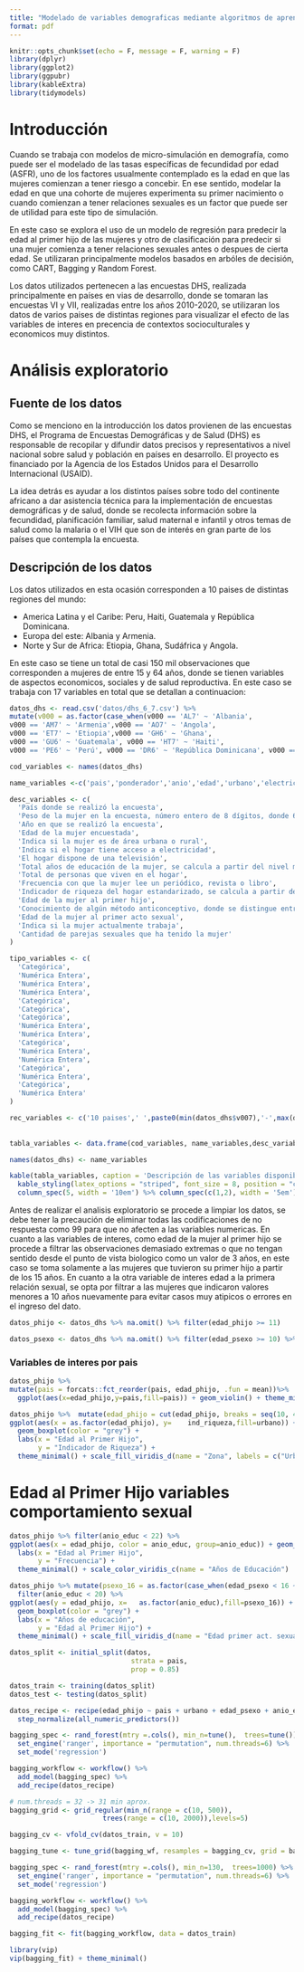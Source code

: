 ```yaml
---
title: "Modelado de variables demograficas mediante algoritmos de aprendizaje supervisado"
format: pdf
---
```


```r
knitr::opts_chunk$set(echo = F, message = F, warning = F)
library(dplyr)
library(ggplot2)
library(ggpubr)
library(kableExtra)
library(tidymodels)

```


# Introducción 

Cuando se trabaja con modelos de micro-simulación en demografía, como puede ser el modelado de las tasas específicas de fecundidad por edad (ASFR), uno de los factores usualmente contemplado es la edad en que las mujeres comienzan a tener riesgo a concebir. En ese sentido, modelar la edad en que una cohorte de mujeres experimenta su primer nacimiento o cuando comienzan a tener relaciones sexuales es un factor que puede ser de utilidad para este tipo de simulación.

En este caso se explora el uso de un modelo de regresión para predecir la edad al primer hijo de las mujeres y otro de clasificación para predecir si una mujer comienza a tener relaciones sexuales antes o despues de cierta edad. Se utilizaran principalmente modelos basados en arbóles de decisión, como CART, Bagging y Random Forest.

Los datos utilizados pertenecen a las encuestas DHS, realizada principalmente en países en vias de desarrollo, donde se tomaran las encuestas VI y VII, realizadas entre los años 2010-2020, se utilizaran los datos de varios paises de distintas regiones para visualizar el efecto de las variables de interes en precencia de contextos socioculturales y economicos muy distintos.

# Análisis exploratorio

## Fuente de los datos

Como se menciono en la introducción los datos provienen de las encuestas DHS, el Programa de Encuestas Demográficas y de Salud (DHS) es responsable de recopilar y difundir datos precisos y representativos a nivel nacional sobre salud y población en países en desarrollo. El proyecto es financiado por la Agencia de los Estados Unidos para el Desarrollo Internacional (USAID).

La idea detrás es ayudar a los distintos países sobre todo del continente africano a dar asistencia técnica para la implementación de encuestas demográficas y de salud, donde se recolecta información sobre la fecundidad, planificación familiar, salud maternal e infantil y otros temas de salud como la malaria o el VIH que son de interés en gran parte de los países que contempla la encuesta.

## Descripción de los datos

Los datos utilizados en esta ocasión corresponden a 10 paises de distintas regiones del mundo:

- America Latina y el Caribe: Peru, Haiti, Guatemala y República Dominicana.
- Europa del este: Albania y Armenia.
- Norte y Sur de Africa: Etiopia, Ghana, Sudáfrica y Angola.

En este caso se tiene un total de casi 150 mil observaciones que corresponden a mujeres de entre 15 y 64 años, donde se tienen variables de aspectos economicos, sociales y de salud reproductiva. En este caso se trabaja con 17 variables en total que se detallan a continuacion:

```r
datos_dhs <- read.csv('datos/dhs_6_7.csv') %>%
mutate(v000 = as.factor(case_when(v000 == 'AL7' ~ 'Albania',
v000 == 'AM7' ~ 'Armenia',v000 == 'AO7' ~ 'Angola',
v000 == 'ET7' ~ 'Etiopia',v000 == 'GH6' ~ 'Ghana',
v000 == 'GU6' ~ 'Guatemala', v000 == 'HT7' ~ 'Haiti',
v000 == 'PE6' ~ 'Perú', v000 == 'DR6' ~ 'República Dominicana', v000 == 'ZA7' ~ 'Sudáfrica')),v005=as.numeric(v005), v007=as.numeric(v007),v012=as.numeric(v012),v102=as.factor(v102),v119 = as.factor(case_when(v119 %in% c(7,9) ~ NA, T~v119)),v121 = as.factor(case_when(v121 %in% c(7,9) ~ NA, T~v121)),v133=as.numeric(case_when(v133 %in% 97:99~ NA,T~v133)),v136=as.numeric(v136),v157=as.factor(case_when(v157 == 9 ~ NA,v157 %in% c(1,2) ~ 1,v157 == 3 ~ 2, T~v157)),v191=as.numeric(v191),v212=as.numeric(v212),v301=as.factor(v301),v525=as.numeric(case_when(v525 %in% 96:99 ~ NA, T~v525)),v714=as.factor(case_when(v714 == 9 ~NA,T~v714)),v836=as.numeric(case_when(v836 %in% 96:99 ~ NA, T~v836)))

cod_variables <- names(datos_dhs)

name_variables <-c('pais','ponderador','anio','edad','urbano','electricidad','tv','anio_educ','tot_fam','leer','ind_riqueza','edad_phijo','con_antic','edad_psexo','trabajo','n_parejas')

desc_variables <- c(
  'País donde se realizó la encuesta',
  'Peso de la mujer en la encuesta, número entero de 8 dígitos, donde 6 dígitos corresponden a decimales',
  'Año en que se realizó la encuesta',
  'Edad de la mujer encuestada',
  'Indica si la mujer es de área urbana o rural',
  'Indica si el hogar tiene acceso a electricidad',
  'El hogar dispone de una televisión',
  'Total años de educación de la mujer, se calcula a partir del nivel máximo de educación alcanzado, es un valor comparable entre países.',
  'Total de personas que viven en el hogar',
  'Frecuencia con que la mujer lee un periódico, revista o libro',
  'Indicador de riqueza del hogar estandarizado, se calcula a partir de distintas medidas como materiales de construcción de la casa y servicios disponibles, su calculo puede variar entre paises.',
  'Edad de la mujer al primer hijo',
  'Conocimiento de algún método anticonceptivo, donde se distingue entre modernos (ej: Condon, pastillas, parches, etc.), tradicionales (ej: Coito interrumpido, calendario, etc.) y folklóricos (ej: Amuletos, rituales, etc.)',
  'Edad de la mujer al primer acto sexual',
  'Indica si la mujer actualmente trabaja',
  'Cantidad de parejas sexuales que ha tenido la mujer'
)

tipo_variables <- c(
  'Categórica',
  'Numérica Entera',
  'Numérica Entera',
  'Numérica Entera',
  'Categórica',
  'Categórica',
  'Categórica',
  'Numérica Entera',
  'Numérica Entera',
  'Categórica',
  'Numérica Entera',
  'Numérica Entera',
  'Categórica',
  'Numérica Entera',
  'Categórica',
  'Numérica Entera'
)

rec_variables <- c('10 paises',' ',paste0(min(datos_dhs$v007),'-',max(datos_dhs$v007)),paste0(min(datos_dhs$v012),'-',max(datos_dhs$v012)),'1:Urbano, 2:Rural','0:No, 1:Si','0:No, 1:Si',paste0(min(datos_dhs$v133,na.rm = T),'-',max(datos_dhs$v133,na.rm = T)),paste0(min(datos_dhs$v136),'-',max(datos_dhs$v136)),'0:Nada, 1:Ocasional, 2:Todos los días',paste0(min(datos_dhs$v191,na.rm = T),'-',max(datos_dhs$v191,na.rm = T)),paste0(min(datos_dhs$v212,na.rm = T),'-',max(datos_dhs$v212,na.rm = T)),'0: Ninguno, 1:Folklórico, 2:Tradicional, 3:Moderno',paste0(min(datos_dhs$v525,na.rm = T),'-',max(datos_dhs$v525,na.rm = T)),'0: No, 1: Si',paste0(min(datos_dhs$v836,na.rm = T),'-',max(datos_dhs$v836,na.rm = T)))
                   
                   
tabla_variables <- data.frame(cod_variables, name_variables,desc_variables,tipo_variables,rec_variables) 

names(datos_dhs) <- name_variables 
```

```r
kable(tabla_variables, caption = 'Descripción de las variables disponibles en el trabajo', col.names = c('Codigo DHS','Nombre','Descripción','Tipo','Recorrido'), align = 'ccllc', booktabs = TRUE) %>% 
  kable_styling(latex_options = "striped", font_size = 8, position = "center") %>% column_spec(3, width = '25em') %>%
  column_spec(5, width = '10em') %>% column_spec(c(1,2), width = '5em')
```

Antes de realizar el analisis exploratorio se procede a limpiar los datos, se debe tener la precaución de eliminar todas las codificaciones de no respuesta como 99 para que no afecten a las variables numericas. En cuanto a las variables de interes, como edad de la mujer al primer hijo se procede a filtrar las observaciones demasiado extremas o que no tengan sentido desde el punto de vista biologico como un valor de 3 años, en este caso se toma solamente a las mujeres que tuvieron su primer hijo a partir de los 15 años.
En cuanto a la otra variable de interes edad a la primera relación sexual, se opta por filtrar a las mujeres que indicaron valores menores a 10 años nuevamente para evitar casos muy atipicos o errores en el ingreso del dato.

```r
datos_phijo <- datos_dhs %>% na.omit() %>% filter(edad_phijo >= 11) 

datos_psexo <- datos_dhs %>% na.omit() %>% filter(edad_psexo >= 10) %>% mutate(psexo_16 = case_when(edad_psexo < 16 ~ 0, T~1))
```

### Variables de interes por pais

```r
datos_phijo %>% 
mutate(pais = forcats::fct_reorder(pais, edad_phijo, .fun = mean))%>%
  ggplot(aes(x=edad_phijo,y=pais,fill=pais)) + geom_violin() + theme_minimal() + labs(x = 'Edad al primer hijo', y = 'País') + theme(legend.position = 'none') + scale_fill_viridis_d()
```

```r
datos_phijo %>%  mutate(edad_phijo = cut(edad_phijo, breaks = seq(10, 49, 3))) %>%
ggplot(aes(x = as.factor(edad_phijo), y=	ind_riqueza,fill=urbano)) +
  geom_boxplot(color = "grey") +
  labs(x = "Edad al Primer Hijo",
       y = "Indicador de Riqueza") +
  theme_minimal() + scale_fill_viridis_d(name = "Zona", labels = c("Urbano", "Rural"))
```

# Edad al Primer Hijo variables comportamiento sexual

```r
datos_phijo %>% filter(anio_educ < 22) %>%
ggplot(aes(x = edad_phijo, color = anio_educ, group=anio_educ)) + geom_density(linewidth=0.8) +
  labs(x = "Edad al Primer Hijo",
       y = "Frecuencia") +
  theme_minimal() + scale_color_viridis_c(name = "Años de Educación")
```

```r
datos_phijo %>% mutate(psexo_16 = as.factor(case_when(edad_psexo < 16 ~ 0, T~1)))  %>%
  filter(anio_educ < 20) %>%
ggplot(aes(y = edad_phijo, x=	as.factor(anio_educ),fill=psexo_16)) +
  geom_boxplot(color = "grey") +
  labs(x = "Años de educación",
       y = "Edad al Primer Hijo") +
  theme_minimal() + scale_fill_viridis_d(name = "Edad primer act. sexual", labels = c("< 16 años", "> 16 años"))
```

```r
datos_split <- initial_split(datos, 
                              strata = pais,
                              prop = 0.85) 

datos_train <- training(datos_split)
datos_test <- testing(datos_split)

datos_recipe <- recipe(edad_phijo ~ pais + urbano + edad_psexo + anio_educ + leer + ind_riqueza + con_antic + n_parejas, data = datos_train) %>%
  step_normalize(all_numeric_predictors())
```


```r
bagging_spec <- rand_forest(mtry =.cols(), min_n=tune(),  trees=tune()) %>%
  set_engine('ranger', importance = "permutation", num.threads=6) %>%
  set_mode('regression')

bagging_workflow <- workflow() %>%
  add_model(bagging_spec) %>%
  add_recipe(datos_recipe)
```

```r
# num.threads = 32 -> 31 min aprox.
bagging_grid <- grid_regular(min_n(range = c(10, 500)),
                       trees(range = c(10, 2000)),levels=5)

bagging_cv <- vfold_cv(datos_train, v = 10)

bagging_tune <- tune_grid(bagging_wf, resamples = bagging_cv, grid = bagging_grid)
```

```r
bagging_spec <- rand_forest(mtry =.cols(), min_n=130,  trees=1000) %>%
  set_engine('ranger', importance = "permutation", num.threads=6) %>%
  set_mode('regression')

bagging_workflow <- workflow() %>%
  add_model(bagging_spec) %>%
  add_recipe(datos_recipe)

bagging_fit <- fit(bagging_workflow, data = datos_train)
```

```r
library(vip)
vip(bagging_fit) + theme_minimal()
```
